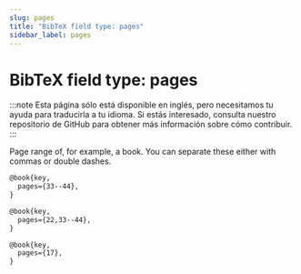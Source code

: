 ```yaml
---
slug: pages
title: "BibTeX field type: pages"
sidebar_label: pages
---
```


# BibTeX field type: pages

:::note
Esta página sólo está disponible en inglés, pero necesitamos tu ayuda para traducirla a tu idioma. Si estás interesado, consulta nuestro repositorio de GitHub para obtener más información sobre cómo contribuir.
:::

Page range of, for example, a book. You can separate these either with commas or double dashes.

```tex
@book{key,
  pages={33--44},
}

@book{key,
  pages={22,33--44},
}

@book{key,
  pages={17},
}
```
